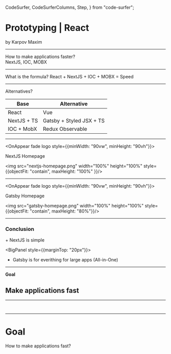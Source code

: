   CodeSurfer,
  CodeSurferColumns,
  Step,
} from "code-surfer";


<OnAppear fade particles logo>

# Prototyping | React

by Karpov Maxim

</OnAppear>

---

<OnAppear fade particles logo>

<Panel>
  How to make applications faster?
</Panel>

<Appear>
  <OnAppear fade>
    <div style={{textAlign: 'center'}}>
      <BigPanel style={{display: 'inline-block'}}>
        NextJS, IOC, MOBX
      </BigPanel>
    </div>
  </OnAppear>
</Appear>

</OnAppear>

---

<OnAppear fade particles logo>

<Panel>
  What is the formula?
</Panel>

<BigPanel color="#2ECC71">
  React + NextJS + IOC + MOBX = Speed
</BigPanel>

</OnAppear>

---

<OnAppear fade particles logo>

<Panel>
  Alternatives?
</Panel>

| Base | Alternative |
| --- | --- |
| <BigPanel color="#2ECC71">React</BigPanel> | <BigPanel>Vue</BigPanel> |
| <BigPanel color="#2ECC71">NextJS + TS</BigPanel> | <BigPanel>Gatsby + Styled JSX + TS</BigPanel> |
| <BigPanel color="#2ECC71">IOC + MobX</BigPanel> | <BigPanel>Redux Observable</BigPanel> |

<style jsx global>{`
  td, th {
    border-color: rgba(255, 255, 255, 0.4) !important;
    padding: 10px !important;
  }

  td {
    border-right: 1px solid;
  }

  td:first-child {
    border-left: 1px solid;
  }
`}</style>

</OnAppear>

---

<OnAppear fade logo style={{minWidth: "90vw", minHeight: "90vh"}}>

<BigBadge>
  NextJS Homepage
</BigBadge>

<img src="nextjs-homepage.png" width="100%" height="100%" style={{objectFit: "contain", maxHeight: "100%" }}/>

</OnAppear>

---

<OnAppear fade logo style={{minWidth: "90vw", minHeight: "90vh"}}>

<BigBadge>
  Gatsby Homepage
</BigBadge>

<img src="gatsby-homepage.png" width="100%" height="100%" style={{objectFit: "contain", maxHeight: "80%"}}/>

</OnAppear>

---

<OnAppear fade particles logo>

<h3>
  Conclusion
</h3>

<BigPanel color="#2ECC71">
  + NextJS is simple
</BigPanel>

<BigPanel style={{marginTop: "20px"}}>
  - Gatsby is for everithing for large apps (All-in-One)
</BigPanel>

</OnAppear>

---

<OnAppear fade particles logo>

**Goal**

## Make applications fast

</OnAppear>

---

<OnAppear fade logo>

<CodeSurfer>

```tsx 1 subtitle="Import React" file=./components/panel.tsx
```

```tsx 10:17 subtitle="Use incapsulated styles" file=./components/panel.tsx
```

</CodeSurfer>

</OnAppear>

---

<OnAppear particles logo fade>

# Goal

How to make applications fast?

</OnAppear>